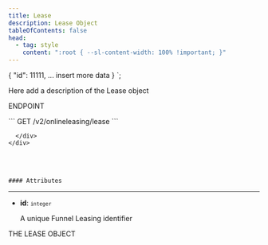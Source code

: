 ```yaml
---
title: Lease
description: Lease Object
tableOfContents: false
head:
  - tag: style
    content: ":root { --sl-content-width: 100% !important; }"
---
```


{
  "id": 11111,
  ... insert more data
}
`;

<div class="grid grid-cols-2 gap-4">
  <div class="col-span-1 justify-self-start">
      <p>Here add a description of the Lease object</p>
  </div>
  <div class="col-span-1">
    <div class="bg-white shadow-md rounded-lg overflow-hidden">
      <div class="px-4">
        <p class="font-medium text-gray-900">ENDPOINT</p>
      </div>
      <div class="px-4 py-3">
          ```
          GET /v2/onlineleasing/lease
          ```

      </div>
    </div>

  </div>
</div>

<br />
<br />

    #### Attributes

---

<div class="grid grid-cols-2 gap-4">
  <div class="col-span-1 justify-self-start">

<ul>
  <li><strong>id</strong>: <span style="font-size: smaller;"><code>integer</code></span></li>
  <p>
     A unique Funnel Leasing identifier
  </p>

</ul>

  </div>
  <div class="col-span-1">
    <div class="bg-white shadow-md rounded-lg overflow-hidden">
      <div class="px-4">
        <p class="font-medium text-gray-900">THE LEASE OBJECT</p>
      </div>
      <div class="px-4 py-3">
          <Code type="code" wrap={true} code={exampleCode} lang="json" lineNumbers={true} />
      </div>
    </div>
  </div>
</div>
